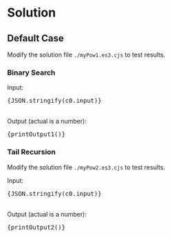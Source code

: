 


<Meta title="Math/Medium/[50] Pow(x, n)/Solution/Javascript" />

# Solution

## Default Case

Modify the solution file `./myPow1.es3.cjs` to test results.

### Binary Search

<Canvas withSource="open">
  <Story name="Case 0 (Binary Search)" parameters={{ docs: { source: { code: code1 } } }}>
    <div>
      <div>Input: </div>
      <pre>{JSON.stringify(c0.input)}</pre>
    </div>
    <br />
    <div>
      <div>Output (actual is a number): </div>
      <pre>{printOutput1()}</pre>
    </div>
  </Story>
</Canvas>

### Tail Recursion

Modify the solution file `./myPow2.es3.cjs` to test results.

<Canvas withSource="open">
  <Story name="Case 0 (Tail Recursion)" parameters={{ docs: { source: { code: code2 } } }}>
    <div>
      <div>Input: </div>
      <pre>{JSON.stringify(c0.input)}</pre>
    </div>
    <br />
    <div>
      <div>Output (actual is a number): </div>
      <pre>{printOutput2()}</pre>
    </div>
  </Story>
</Canvas>
